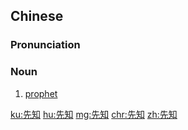 ==Chinese==
{{zh-forms}}

===Pronunciation===
{{zh-pron
|m=xiānzhī
|c=sin1 zi1
|mn=sian-ti
|cat=n
}}

===Noun===
{{zh-noun}}

# [[prophet]] {{gloss|one who speaks by divine inspiration}}

[[ku:先知]]
[[hu:先知]]
[[mg:先知]]
[[chr:先知]]
[[zh:先知]]